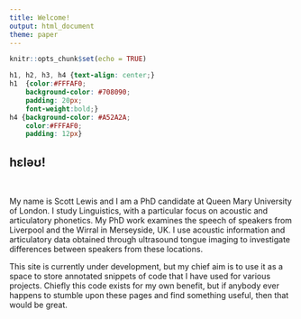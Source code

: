 ---
title: Welcome!
output: html_document
theme: paper
---

```{r setup, include=FALSE}
knitr::opts_chunk$set(echo = TRUE)
```

```{css, echo = FALSE}
h1, h2, h3, h4 {text-align: center;}
h1  {color:#FFFAF0;
    background-color: #708090; 
    padding: 20px;
    font-weight:bold;}
h4 {background-color: #A52A2A;
    color:#FFFAF0;
    padding: 12px}
```

## hεləʊ!
<br>
<p>My name is Scott Lewis and I am a PhD candidate at Queen Mary University of London. I study Linguistics, with a particular focus on acoustic and articulatory phonetics. My PhD work examines the speech of speakers from Liverpool and the Wirral in Merseyside, UK. I use acoustic information and articulatory data obtained through ultrasound tongue imaging to investigate differences between speakers from these locations.</p>

<p>This site is currently under development, but my chief aim is to use it as a space to store annotated snippets of code that I have used for various projects. Chiefly this code exists for my own benefit, but if anybody ever happens to stumble upon these pages and find something useful, then that would be great.</p>
